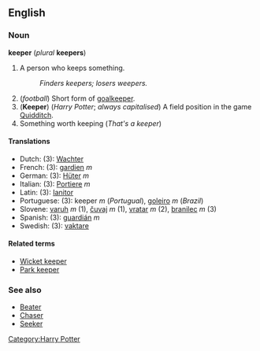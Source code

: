 ==English==
===Noun===
'''keeper''' (''plural'' '''keepers''')

#A person who keeps something.
#:''Finders keepers; losers weepers.''
#(''football'') Short form of [[goalkeeper]].
#('''Keeper''') (''Harry Potter''; ''always capitalised'') A field position in the game [[Quidditch]].
#Something worth keeping (''That's a keeper'')

====Translations====
*Dutch: (3): [[Wachter]]<!-- gender needed -->
*French: (3): [[gardien]] ''m''
*German: (3): [[Hüter]] ''m''
*Italian: (3): [[Portiere]] ''m''
*Latin: (3): [[Ianitor]]<!-- gender? -->
*Portuguese: (3): keeper ''m'' (''Portugual''), [[goleiro]] ''m'' (''Brazil'')
*Slovene: [[varuh]] ''m'' (1), [[čuvaj]] ''m'' (1), [[vratar]] ''m'' (2), [[branilec]] ''m'' (3)
*Spanish: (3): [[guardián]] ''m''
*Swedish: (3): [[vaktare]]<!-- gender? -->

====Related terms====
*[[Wicket keeper]]
*[[Park keeper]]

===See also===
*[[Beater]]
*[[Chaser]]
*[[Seeker]]

[[Category:Harry Potter]]